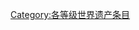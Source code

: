 {{cat more|WikiProject:世界遗产}}
{{Articles by Quality|topic=世界遗产|project=世界遗产|format=toc}}
{{emptycat}}
[[Category:各等级世界遗产条目|Category:各等级世界遗产条目]]